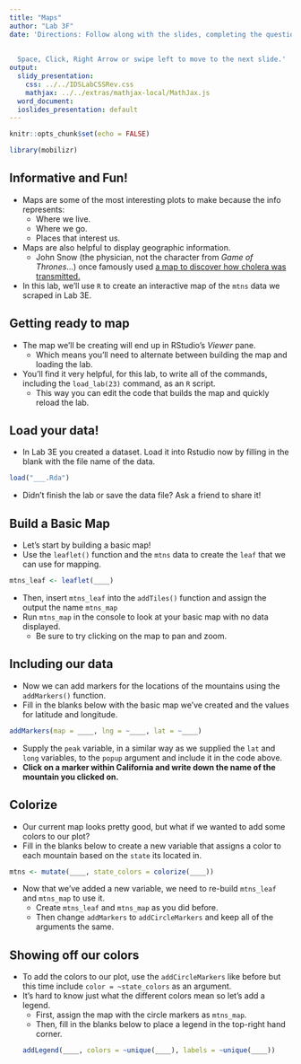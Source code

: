 ```yaml
---
title: "Maps"
author: "Lab 3F"
date: 'Directions: Follow along with the slides, completing the questions in <font color=#25679E><b>blue</b></font> on your computer, and answering the questions in **red** in your journal.  
  
  
  Space, Click, Right Arrow or swipe left to move to the next slide.'
output:
  slidy_presentation:
    css: ../../IDSLabCSSRev.css
    mathjax: ../../extras/mathjax-local/MathJax.js
  word_document:
  ioslides_presentation: default
---
```


```r
knitr::opts_chunk$set(echo = FALSE)
```

```r
library(mobilizr)
```

## Informative and Fun!

- Maps are some of the most interesting plots to make because the info represents:
  - Where we live.
  - Where we go.
  - Places that interest us.
- Maps are also helpful to display geographic information.
  - John Snow (the physician, not the character from _Game of Thrones_...) once famously used [a map to discover how cholera was transmitted.](http://commons.wikimedia.org/wiki/File:Snow-cholera-map-1.jpg#mediaviewer/File:Snow-cholera-map-1.jpg)
- In this lab, we'll use `R` to create an interactive map of the `mtns` data we scraped in Lab 3E.


## Getting ready to map

- The map we'll be creating will end up in RStudio's _Viewer_ pane.
    - Which means you'll need to alternate between building the map and loading the lab.
- You'll find it very helpful, for this lab, to write all of the commands, including the `load_lab(23)` command, as an `R` script.
    - This way you can edit the code that builds the map and quickly reload the lab.

## Load your data!

- <span class="blue">In Lab 3E you created a dataset. Load it into Rstudio now by filling in the blank with the file name of the data.</span>
```r
load("___.Rda")
```
- Didn't finish the lab or save the data file? Ask a friend to share it!


## Build a Basic Map

- Let's start by building a basic map!
- <span class="blue">Use the `leaflet()` function and the `mtns` data to create the `leaf` that we can use for mapping.</span>

```r
mtns_leaf <- leaflet(____)
```

- <span class="blue">Then, insert `mtns_leaf` into the `addTiles()` function and assign the output the name `mtns_map`</span>
- <span class="blue">Run `mtns_map` in the console to look at your basic map with no data displayed.</span>
    - Be sure to try clicking on the map to pan and zoom.


## Including our data

- Now we can add markers for the locations of the mountains using the `addMarkers()` function.
- <span class="blue">Fill in the blanks below with the basic map we've created and the values for latitude and longitude.</span>
    
```r
addMarkers(map = ____, lng = ~____, lat = ~____)
```

- <span class="blue">Supply the `peak` variable, in a similar way as we supplied the `lat` and `long` variables, to the `popup` argument and include it in the code above.</span>
- **Click on a marker within California and write down the name of the mountain you clicked on.**


## Colorize

- Our current map looks pretty good, but what if we wanted to add some colors to our plot? 
- <span class="blue">Fill in the blanks below to create a new variable that assigns a color to each mountain based on the `state` its located in.</span>
```r
mtns <- mutate(____, state_colors = colorize(____))
```
- Now that we've added a new variable, we need to re-build `mtns_leaf` and `mtns_map` to use it.
    - <span class="blue">Create `mtns_leaf` and `mtns_map` as you did before.</span>
    - <span class="blue">Then change `addMarkers` to `addCircleMarkers` and keep all of the arguments the same.</span>


## Showing off our colors

- <span class="blue">To add the colors to our plot, use the `addCircleMarkers` like before but this time include `color = ~state_colors` as an argument.</span>
- It's hard to know just what the different colors mean so let's add a legend.
  - <span class="blue">First, assign the map with the circle markers as `mtns_map`.</span>
  - <span class="blue">Then, fill in the blanks below to place a legend in the top-right hand corner.</span>
```r
addLegend(____, colors = ~unique(____), labels = ~unique(____))
```
